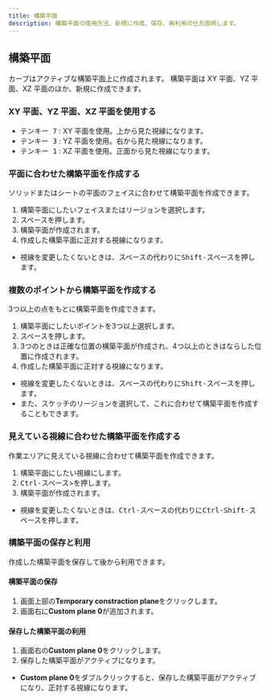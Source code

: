 ```yaml
---
title: 構築平面
description: 構築平面の使用方法。新規に作成、保存、再利用の仕方説明します。
---
```




## 構築平面

カーブはアクティブな構築平面上に作成されます。
構築平面は XY 平面、YZ 平面、XZ 平面のほか、新規に作成できます。

### XY 平面、YZ 平面、XZ 平面を使用する

- <kbd>テンキー 7</kbd> : XY 平面を使用。上から見た視線になります。
- <kbd>テンキー 3</kbd> : YZ 平面を使用。右から見た視線になります。
- <kbd>テンキー 1</kbd> : XZ 平面を使用。正面から見た視線になります。

### 平面に合わせた構築平面を作成する

ソリッドまたはシートの平面のフェイスに合わせて構築平面を作成できます。

1. 構築平面にしたいフェイスまたはリージョンを選択します。
2. <kbd>スペース</kbd>を押します。
3. 構築平面が作成されます。
4. 作成した構築平面に正対する視線になります。

- 視線を変更したくないときは、<kbd>スペース</kbd>の代わりに<kbd>Shift-スペース</kbd>を押します。

### 複数のポイントから構築平面を作成する

3つ以上の点をもとに構築平面を作成できます。

1. 構築平面にしたいポイントを3つ以上選択します。
2. <kbd>スペース</kbd>を押します。
3. 3つのときは正確な位置の構築平面が作成され、4つ以上のときはならした位置に作成されます。
4. 作成した構築平面に正対する視線になります。

- 視線を変更したくないときは、<kbd>スペース</kbd>の代わりに<kbd>Shift-スペース</kbd>を押します。
- また、スケッチのリージョンを選択して、これに合わせて構築平面を作成することもできます。

### 見えている視線に合わせた構築平面を作成する

作業エリアに見えている視線に合わせて構築平面を作成できます。

1. 構築平面にしたい視線にします。
2. <kbd>Ctrl-スペース</kbd>>を押します。
3. 構築平面が作成されます。

- 視線を変更したくないときは、<kbd>Ctrl-スペース</kbd>の代わりに<kbd>Ctrl-Shift-スペース</kbd>を押します。

### 構築平面の保存と利用

作成した構築平面を保存して後から利用できます。

#### 構築平面の保存

1. 画面上部の**Temporary constraction plane**をクリックします。
2. 画面右に**Custom plane 0**が追加されます。

#### 保存した構築平面の利用

1. 画面右の**Custom plane 0**をクリックします。
2. 保存した構築平面がアクティブになります。

- **Custom plane 0**をダブルクリックすると、保存した構築平面がアクティブになり、正対する視線になります。
